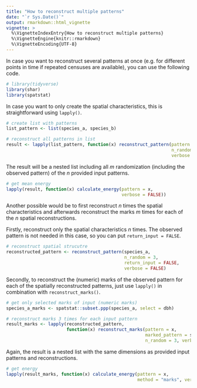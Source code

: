 ```yaml
---
title: "How to reconstruct multiple patterns"
date: "`r Sys.Date()`"
output: rmarkdown::html_vignette
vignette: >
  %\VignetteIndexEntry{How to reconstruct multiple patterns}
  %\VignetteEngine{knitr::rmarkdown}
  %\VignetteEncoding{UTF-8}
---
```


In case you want to reconstruct several patterns at once (e.g. for different points in time if repeated censuses are available), you can use the following code.

```r
# library(tidyverse)
library(shar)
library(spatstat)
```

In case you want to only create the spatial characteristics, this is straightforward using `lapply()`. 

```r
# create list with patterns
list_pattern <- list(species_a, species_b)

# reconstruct all patterns in list
result <- lapply(list_pattern, function(x) reconstruct_pattern(pattern = x, 
                                                               n_random = 3, 
                                                               verbose = FALSE))

```

The result will be a nested list including all *m* randomization (including the observed pattern) of the *n* provided input patterns. 

```r
# get mean energy
lapply(result, function(x) calculate_energy(pattern = x,
                                            verbose = FALSE))
```

Another possible would be to first reconstruct *n* times the spatial characteristics and afterwards reconstruct the marks *m* times for each of the *n* spatial reconstructions.

Firstly, reconstruct only the spatial characteristics *n* times. The observed pattern is not needed in this case, so you can put `return_input = FALSE`.

```r
# reconstruct spatial strucutre
reconstructed_pattern <- reconstruct_pattern(species_a, 
                                             n_random = 3, 
                                             return_input = FALSE,
                                             verbose = FALSE)
```

Secondly, to reconstruct the (numeric) marks of the observed pattern for each of the spatially reconstructed patterns, just use `lapply()` in combination with `reconstruct_marks()`.

```r
# get only selected marks of input (numeric marks)
species_a_marks <- spatstat::subset.ppp(species_a, select = dbh)

# reconstruct marks 3 times for each input pattern
result_marks <- lapply(reconstructed_pattern, 
                       function(x) reconstruct_marks(pattern = x, 
                                                     marked_pattern = species_a_marks, 
                                                     n_random = 3, verbose = FALSE))
```

Again, the result is a nested list with the same dimensions as provided input patterns and reconstructions.

```r
# get energy
lapply(result_marks, function(x) calculate_energy(pattern = x, 
                                                  method = "marks", verbose = FALSE))
```
